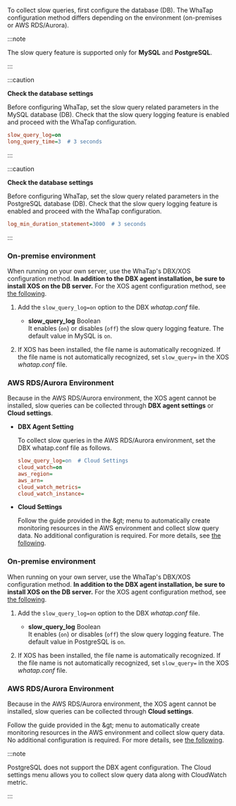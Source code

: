 To collect slow queries, first configure the database (DB). The WhaTap configuration method differs depending on the environment (on-premises or AWS RDS/Aurora).

:::note

The slow query feature is supported only for **MySQL** and **PostgreSQL**.

:::

<InDoc product="mysql">

:::caution

**Check the database settings**

Before configuring WhaTap, set the slow query related parameters in the MySQL database (DB). Check that the slow query logging feature is enabled and proceed with the WhaTap configuration.

```ini
slow_query_log=on  
long_query_time=3  # 3 seconds 
```

:::

</InDoc>

<InDoc product="postgresql">

:::caution

**Check the database settings**

Before configuring WhaTap, set the slow query related parameters in the PostgreSQL database (DB). Check that the slow query logging feature is enabled and proceed with the WhaTap configuration.

```ini
log_min_duration_statement=3000  # 3 seconds
```

:::

</InDoc>

<InDoc product="mysql">

### On-premise environment

When running on your own server, use the WhaTap's DBX/XOS configuration method. **In addition to the DBX agent installation, be sure to install XOS on the DB server.** For the XOS agent configuration method, see [the following](agent-xos-settings).

1. Add the `slow_query_log=on` option to the DBX *whatap.conf* file.

   - **slow_query_log** <span class='type'>Boolean</span>\
       It enables (`on`) or disables (`off`) the slow query logging feature. The default value in MySQL is `on`.

2. If XOS has been installed, the file name is automatically recognized. If the file name is not automatically recognized, set `slow_query=` in the XOS *whatap.conf* file.

### AWS RDS/Aurora Environment

Because in the AWS RDS/Aurora environment, the XOS agent cannot be installed, slow queries can be collected through **DBX agent settings** or **Cloud settings**.

- **DBX Agent Setting**

    To collect slow queries in the AWS RDS/Aurora environment, set the DBX whatap.conf file as follows.

  ```ini title="whatap.conf"
  slow_query_log=on  # Cloud Settings
  cloud_watch=on
  aws_region=
  aws_arn=
  cloud_watch_metrics=
  cloud_watch_instance= 
  ```

- **Cloud Settings**

  Follow the guide provided in the <Cmdname sid="side_management" className="uitext" /> &amp;gt; <Cmdname sid="side_dbCloudSetting" className="uitext" /> menu to automatically create monitoring resources in the AWS environment and collect slow query data. No additional configuration is required. For more details, see [the following](cloudsettings).

</InDoc>

<InDoc product="postgresql">

### On-premise environment

When running on your own server, use the WhaTap's DBX/XOS configuration method. **In addition to the DBX agent installation, be sure to install XOS on the DB server.** For the XOS agent configuration method, see [the following](agent-xos-settings).

1. Add the `slow_query_log=on` option to the DBX *whatap.conf* file. 

   - **slow_query_log** <span class='type'>Boolean</span>\
       It enables (`on`) or disables (`off`) the slow query logging feature. The default value in PostgreSQL is `on`. 

2. If XOS has been installed, the file name is automatically recognized. If the file name is not automatically recognized, set `slow_query=` in the XOS *whatap.conf* file.

### AWS RDS/Aurora Environment

Because in the AWS RDS/Aurora environment, the XOS agent cannot be installed, slow queries can be collected through **Cloud settings**. 

Follow the guide provided in the <Cmdname sid="side_management" className="uitext" /> &amp;gt; <Cmdname sid="side_dbCloudSetting" className="uitext" /> menu to automatically create monitoring resources in the AWS environment and collect slow query data. No additional configuration is required. For more details, see [the following](cloudsettings).

:::note

PostgreSQL does not support the DBX agent configuration. The Cloud settings menu allows you to collect slow query data along with CloudWatch metric.

:::

</InDoc>

